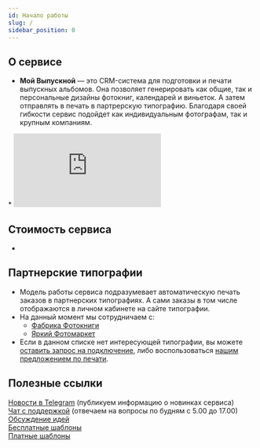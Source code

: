 ```yaml
---
id: Начало работы
slug: /
sidebar_position: 0
---
```


<head>
    <meta name="algolia-site-verification"  content="883CEE3E291C7AD9" />
</head>


## О сервисе
* **Мой Выпускной** — это CRM-система для подготовки и печати выпускных альбомов. Она позволяет генерировать как общие, так и персональные дизайны фотокниг, календарей и виньеток. А затем отправлять в печать в партрерскую типографию. Благодаря своей гибкости сервис подойдет как индивидуальным фотографам, так и крупным компаниям.
<div class="wrapper">
    * <iframe class="main__video" src="https://rutube.ru/play/embed/1ca665e3b66486a342dc831356c80a13/?p=null" frameBorder="0" allow="clipboard-write; autoplay" webkitAllowFullScreen mozallowfullscreen allowFullScreen></iframe>
</div>

## Стоимость сервиса
* <MainCalculator />

## Партнерские типографии
* Модель работы сервиса подразумевает автоматическую печать заказов в партнерских типографиях. А сами заказы в том числе отображаются в личном кабинете на сайте типографии.
* На данный момент мы сотрудничаем с:
    + [Фабрика Фотокниги](https://online.fabrika-fotoknigi.com/)
    + [Яркий Фотомаркет](https://foto-one.com/)
* Если в данном списке нет интересующей типографии, вы можете [оставить запрос на подключение](https://t.me/victor_tsk), либо воспользоваться [нашим предложением по печати](https://moyvipusknoy.ru/price).

## Полезные ссылки
[Новости в Telegram](https://t.me/moyvipusknoy_news) (публикуем информацию о новинках сервиса)<br/>
[Чат с поддержкой](https://t.me/moyvypusknoy-support) (отвечаем на вопросы по будням с 5.00 до 17.00)<br/>
[Обсуждение идей](https://t.me/moyvipusknoy)<br/>
[Бесплатные шаблоны](/general/free-templates)<br/>
[Платные шаблоны](/general/third-party-templates)<br/>
